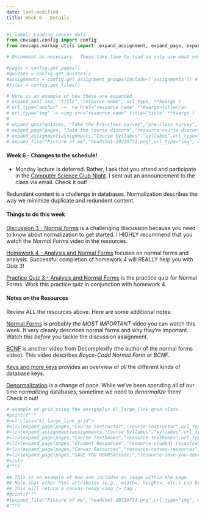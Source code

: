 ```yaml
---
date: last-modified
title: Week 6 - Details
---
```


```python
#| label: Loading canvas data
from cnvsapi.config import config
from cnvsapi.markup_utils import  expand_assignment, expand_page, expand_quiz, expand_file

# Uncomment as necessary.  These take time to load so only use what you need.

#pages = config.get_pages()
#quizzes = config.get_quizzes()
#assignments = config.get_assignment_groups(include=['assignments']) # from Canvas
#files = config.get_files()

# Here is an example of how these are expanded.
# expand_xxx( xxx, "title","resource name", url_type, **kwargs )
# url_type="anchor" ->  <a href="resource name" **kwargs>title</a>
# url_type="img" -> <img src="resource_name" title="title" **kwargs )
#
# expand_quiz(quizzes, "Take the Pre-class survey","pre-class survey", url_type="anchor", target="_blank")
# expand_page(pages, "Join the course discord","resource-course-discord", url_type="anchor", target="_blank")
# expand_assignment(assignments,"Course Syllabus","syllabus",url_type="anchor")
# expand_file("Picture of me","headshot-20210731.png",url_type="img", width="200px")

```

#### Week 6 - Changes to the schedule!

* Monday lecture is deferred.  Rather, I ask that you attend and participate in the [Computer Science Club Night](https://virginiacommonwealth.instructure.com/courses/122236/discussion_topics/1085317).  I sent out an announcement to the class via email.  Check it out!


<!-- overview-block-begin -->

<p class="lead">Redundant content is a challenge in databases.  Normalization describes the way we minimize duplicate and redundent content.</p>
    
<!-- overview-block-end -->


<!-- deliverables-block-begin -->
#### Things to do this week


[Discussion 3 - Normal forms](https://virginiacommonwealth.instructure.com/courses/122236/assignments/1241112) is a challenging discussion because you need to know about normalization to get started. I HIGHLY recommend that you watch the *Normal Forms* video in the resources.


[Homework 4 - Analysis and Normal Forms](https://virginiacommonwealth.instructure.com/courses/122236/assignments/1241136) focuses on normal forms and analysis. Successful completion of homework 4 will REALLY help you with Quiz 3!


[Practice Quiz 3 - Analysis and Normal Forms](https://virginiacommonwealth.instructure.com/courses/122236/assignments/1241148) is the practice quiz for Normal Forms. Work this practice quiz in conjunction with homework 4.

<!-- deliverables-block-end -->

<!-- resources-block-begin -->
#### Notes on the Resources

Review ALL the resources above. Here are some additional notes:
    
[Normal Forms](https://virginiacommonwealth.instructure.com/courses/122236/pages/resource-week-6-normal-forms) is probably the *MOST IMPORTANT* video you can watch this week. It very cleanly describes normal forms and why they're important.  Watch this *before* you tackle the discussion assignment.


[BCNF](https://virginiacommonwealth.instructure.com/courses/122236/pages/resource-week-6-bcnf) is another video from Decomplexify (the author of the normal forms video).  This video describes *Boyce-Codd Normal Form* or *BCNF*.


[Keys and more keys](https://virginiacommonwealth.instructure.com/courses/122236/pages/resource-week-6-keys-and-more-keys) provides an overview of *all* the different kinds of database keys.


[Denormalization](https://virginiacommonwealth.instructure.com/courses/122236/pages/resource-week-6-denormalization) is a change of pace.  While we've been spending all of our time *normalizing* databases, sometime we need to *denormalize* them!  Check it out!

<!-- resources-block-end -->



```python
# example of grid using the designplus kl_large_link_grid class.
#print(f"""
#<ul class="kl_large_link_grid">
#<li>{expand_page(pages,"Course Instructor","course-instructor",url_type="anchor")}</li>
#<li>{expand_assignment(assignments,"Course Syllabus","syllabus",url_type="anchor")}</li>
#<li>{expand_page(pages,"Course Textbooks","resource-textbooks",url_type="anchor")}</li>
#<li>{expand_page(pages,"Student Resources","resource-student-resources",url_type="anchor")}</li>
#<li>{expand_page(pages,"Canvas Resources","resource-canvas-resources",url_type="anchor")}</li>
#<li>{expand_page(pages,"SAVE YOU HOURS&trade;","resource-save-you-hours",url_type="anchor")}</li>
#</ul>
#""")
```

```python
## This is an example of how one includes an image within the page.
## Note that other html attributes (e.g., width=, height=, etc.) can be added
## This will return a canvas-ready <img /> tag .
#print(f"""
#{expand_file("Picture of me","headshot-20210731.png",url_type="img", width="200px")}
#""")
```